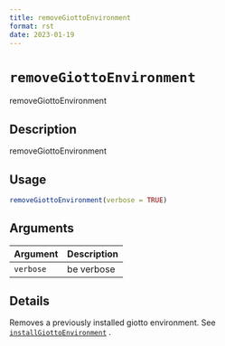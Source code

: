 ```yaml
--- 
title: removeGiottoEnvironment 
format: rst 
date: 2023-01-19 
--- 
```

# `removeGiottoEnvironment`

removeGiottoEnvironment


## Description

removeGiottoEnvironment


## Usage

```r
removeGiottoEnvironment(verbose = TRUE)
```


## Arguments

Argument      |Description
------------- |----------------
`verbose`     |     be verbose


## Details

Removes a previously installed giotto environment.
 See [`installGiottoEnvironment`](#installgiottoenvironment) .


